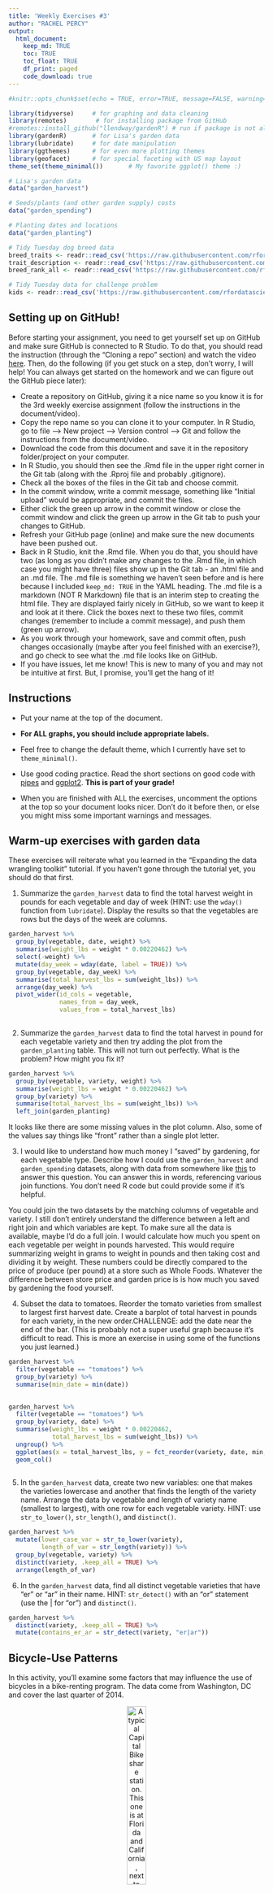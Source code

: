```yaml
---
title: 'Weekly Exercises #3'
author: "RACHEL PERCY"
output: 
  html_document:
    keep_md: TRUE
    toc: TRUE
    toc_float: TRUE
    df_print: paged
    code_download: true
---
```



```r
#knitr::opts_chunk$set(echo = TRUE, error=TRUE, message=FALSE, warning=FALSE)
```

```r
library(tidyverse)     # for graphing and data cleaning
library(remotes)        # for installing package from GitHub
#remotes::install_github("llendway/gardenR") # run if package is not already installed
library(gardenR)       # for Lisa's garden data
library(lubridate)     # for date manipulation
library(ggthemes)      # for even more plotting themes
library(geofacet)      # for special faceting with US map layout
theme_set(theme_minimal())       # My favorite ggplot() theme :)
```

```r
# Lisa's garden data
data("garden_harvest")

# Seeds/plants (and other garden supply) costs
data("garden_spending")

# Planting dates and locations
data("garden_planting")

# Tidy Tuesday dog breed data
breed_traits <- readr::read_csv('https://raw.githubusercontent.com/rfordatascience/tidytuesday/master/data/2022/2022-02-01/breed_traits.csv')
trait_description <- readr::read_csv('https://raw.githubusercontent.com/rfordatascience/tidytuesday/master/data/2022/2022-02-01/trait_description.csv')
breed_rank_all <- readr::read_csv('https://raw.githubusercontent.com/rfordatascience/tidytuesday/master/data/2022/2022-02-01/breed_rank.csv')

# Tidy Tuesday data for challenge problem
kids <- readr::read_csv('https://raw.githubusercontent.com/rfordatascience/tidytuesday/master/data/2020/2020-09-15/kids.csv')
```

## Setting up on GitHub!

Before starting your assignment, you need to get yourself set up on GitHub and make sure GitHub is connected to R Studio. To do that, you should read the instruction (through the "Cloning a repo" section) and watch the video [here](https://github.com/llendway/github_for_collaboration/blob/master/github_for_collaboration.md). Then, do the following (if you get stuck on a step, don't worry, I will help! You can always get started on the homework and we can figure out the GitHub piece later):

* Create a repository on GitHub, giving it a nice name so you know it is for the 3rd weekly exercise assignment (follow the instructions in the document/video).  
* Copy the repo name so you can clone it to your computer. In R Studio, go to file --> New project --> Version control --> Git and follow the instructions from the document/video.  
* Download the code from this document and save it in the repository folder/project on your computer.  
* In R Studio, you should then see the .Rmd file in the upper right corner in the Git tab (along with the .Rproj file and probably .gitignore).  
* Check all the boxes of the files in the Git tab and choose commit.  
* In the commit window, write a commit message, something like "Initial upload" would be appropriate, and commit the files.  
* Either click the green up arrow in the commit window or close the commit window and click the green up arrow in the Git tab to push your changes to GitHub.  
* Refresh your GitHub page (online) and make sure the new documents have been pushed out.  
* Back in R Studio, knit the .Rmd file. When you do that, you should have two (as long as you didn't make any changes to the .Rmd file, in which case you might have three) files show up in the Git tab - an .html file and an .md file. The .md file is something we haven't seen before and is here because I included `keep_md: TRUE` in the YAML heading. The .md file is a markdown (NOT R Markdown) file that is an interim step to creating the html file. They are displayed fairly nicely in GitHub, so we want to keep it and look at it there. Click the boxes next to these two files, commit changes (remember to include a commit message), and push them (green up arrow).  
* As you work through your homework, save and commit often, push changes occasionally (maybe after you feel finished with an exercise?), and go check to see what the .md file looks like on GitHub.  
* If you have issues, let me know! This is new to many of you and may not be intuitive at first. But, I promise, you'll get the hang of it! 



## Instructions

* Put your name at the top of the document. 

* **For ALL graphs, you should include appropriate labels.** 

* Feel free to change the default theme, which I currently have set to `theme_minimal()`. 

* Use good coding practice. Read the short sections on good code with [pipes](https://style.tidyverse.org/pipes.html) and [ggplot2](https://style.tidyverse.org/ggplot2.html). **This is part of your grade!**

* When you are finished with ALL the exercises, uncomment the options at the top so your document looks nicer. Don't do it before then, or else you might miss some important warnings and messages.


## Warm-up exercises with garden data

These exercises will reiterate what you learned in the "Expanding the data wrangling toolkit" tutorial. If you haven't gone through the tutorial yet, you should do that first.

  1. Summarize the `garden_harvest` data to find the total harvest weight in pounds for each vegetable and day of week (HINT: use the `wday()` function from `lubridate`). Display the results so that the vegetables are rows but the days of the week are columns.

```r
garden_harvest %>% 
  group_by(vegetable, date, weight) %>%
  summarise(weight_lbs = weight * 0.00220462) %>% 
  select(-weight) %>% 
  mutate(day_week = wday(date, label = TRUE)) %>% 
  group_by(vegetable, day_week) %>% 
  summarise(total_harvest_lbs = sum(weight_lbs)) %>% 
  arrange(day_week) %>% 
  pivot_wider(id_cols = vegetable,
              names_from = day_week,
              values_from = total_harvest_lbs)
  

```

  2. Summarize the `garden_harvest` data to find the total harvest in pound for each vegetable variety and then try adding the plot from the `garden_planting` table. This will not turn out perfectly. What is the problem? How might you fix it?

```r
garden_harvest %>% 
  group_by(vegetable, variety, weight) %>% 
  summarise(weight_lbs = weight * 0.00220462) %>% 
  group_by(variety) %>% 
  summarise(total_harvest_lbs = sum(weight_lbs)) %>% 
  left_join(garden_planting)
```

It looks like there are some missing values in the plot column. Also, some of the values say things like "front" rather than a single plot letter.
 
 
  3. I would like to understand how much money I "saved" by gardening, for each vegetable type. Describe how I could use the `garden_harvest` and `garden_spending` datasets, along with data from somewhere like [this](https://products.wholefoodsmarket.com/search?sort=relevance&store=10542) to answer this question. You can answer this in words, referencing various join functions. You don't need R code but could provide some if it's helpful.
  
You could join the two datasets by the matching columns of vegetable and variety. I still don't entirely understand the difference between a left and right join and which variables are kept. To make sure all the data is available, maybe I'd do a full join. I would calculate how much you spent on each vegetable per weight in pounds harvested. This would require summarizing weight in grams to weight in pounds and then taking cost and dividing it by weight. These numbers could be directly compared to the price of produce (per pound) at a store such as Whole Foods. Whatever the difference between store price and garden price is is how much you saved by gardening the food yourself.
  

  4. Subset the data to tomatoes. Reorder the tomato varieties from smallest to largest first harvest date. Create a barplot of total harvest in pounds for each variety, in the new order.CHALLENGE: add the date near the end of the bar. (This is probably not a super useful graph because it's difficult to read. This is more an exercise in using some of the functions you just learned.)

```r
garden_harvest %>% 
  filter(vegetable == "tomatoes") %>% 
  group_by(variety) %>% 
  summarise(min_date = min(date)) 
  

garden_harvest %>% 
  filter(vegetable == "tomatoes") %>% 
  group_by(variety, date) %>% 
  summarise(weight_lbs = weight * 0.00220462,
            total_harvest_lbs = sum(weight_lbs)) %>% 
  ungroup() %>% 
  ggplot(aes(x = total_harvest_lbs, y = fct_reorder(variety, date, min, .desc = TRUE))) +
  geom_col()
  
```

  5. In the `garden_harvest` data, create two new variables: one that makes the varieties lowercase and another that finds the length of the variety name. Arrange the data by vegetable and length of variety name (smallest to largest), with one row for each vegetable variety. HINT: use `str_to_lower()`, `str_length()`, and `distinct()`.
  
```r
garden_harvest %>% 
  mutate(lower_case_var = str_to_lower(variety),
         length_of_var = str_length(variety)) %>% 
  group_by(vegetable, variety) %>% 
  distinct(variety, .keep_all = TRUE) %>% 
  arrange(length_of_var)
```

  6. In the `garden_harvest` data, find all distinct vegetable varieties that have "er" or "ar" in their name. HINT: `str_detect()` with an "or" statement (use the | for "or") and `distinct()`.

```r
garden_harvest %>% 
  distinct(variety, .keep_all = TRUE) %>% 
  mutate(contains_er_ar = str_detect(variety, "er|ar"))
```


## Bicycle-Use Patterns

In this activity, you'll examine some factors that may influence the use of bicycles in a bike-renting program.  The data come from Washington, DC and cover the last quarter of 2014.

<center>

![A typical Capital Bikeshare station. This one is at Florida and California, next to Pleasant Pops.](https://www.macalester.edu/~dshuman1/data/112/bike_station.jpg){width="30%"}


![One of the vans used to redistribute bicycles to different stations.](https://www.macalester.edu/~dshuman1/data/112/bike_van.jpg){width="30%"}

</center>

Two data tables are available:

- `Trips` contains records of individual rentals
- `Stations` gives the locations of the bike rental stations

Here is the code to read in the data. We do this a little differently than usual, which is why it is included here rather than at the top of this file. To avoid repeatedly re-reading the files, start the data import chunk with `{r cache = TRUE}` rather than the usual `{r}`.

```r
data_site <- 
  "https://www.macalester.edu/~dshuman1/data/112/2014-Q4-Trips-History-Data.rds" 
Trips <- readRDS(gzcon(url(data_site)))
Stations<-read_csv("http://www.macalester.edu/~dshuman1/data/112/DC-Stations.csv")
```

**NOTE:** The `Trips` data table is a random subset of 10,000 trips from the full quarterly data. Start with this small data table to develop your analysis commands. **When you have this working well, you should access the full data set of more than 600,000 events by removing `-Small` from the name of the `data_site`.**

### Temporal patterns

It's natural to expect that bikes are rented more at some times of day, some days of the week, some months of the year than others. The variable `sdate` gives the time (including the date) that the rental started. Make the following plots and interpret them:

  7. A density plot, which is a smoothed out histogram, of the events versus `sdate`. Use `geom_density()`. 
  
```r
Trips %>% 
  ggplot(aes(x = sdate)) +
  geom_density(fill = "violet") +
  labs(x = "", y = "", title = "Density of Bike Ridership Over Time of Year") +
  theme(axis.text.y = element_blank())
```
  
  8. A density plot of the events versus time of day.  You can use `mutate()` with `lubridate`'s  `hour()` and `minute()` functions to extract the hour of the day and minute within the hour from `sdate`. Hint: A minute is 1/60 of an hour, so create a variable where 3:30 is 3.5 and 3:45 is 3.75.
  
```r
Trips %>% 
  mutate(hr_day = hour(sdate),
         min_day = ((minute(sdate))/60),
         hr_min = hr_day + min_day) %>% 
  ggplot(aes(x = hr_min)) +
  geom_density(fill = "violet") + 
  labs(x = "", y = "", title = "Density of Bike Ridership Over Time of Day") +
  theme(axis.text.y = element_blank())
```
  
  9. A bar graph of the events versus day of the week. Put day on the y-axis.
  
```r
Trips %>% 
  mutate(day_of_week = wday(sdate, label = TRUE)) %>% 
  ggplot(aes(y = fct_rev(day_of_week))) +
  geom_bar(fill = "violet") +
  labs(x = "", y = "", title = "Total Bike Ridership Over the Week")
```
  
  10. Facet your graph from exercise 8. by day of the week. Is there a pattern?
  
```r
Trips %>% 
  mutate(hr_day = hour(sdate),
         min_day = ((minute(sdate))/60),
         hr_min = hr_day + min_day,
         day_of_week = wday(sdate, label = TRUE)) %>% 
  ggplot(aes(x = hr_min)) +
  geom_density(fill = "violet") +
  facet_wrap(~ day_of_week) +
  labs(x = "Time of Day", y = "", title = "Density of Bike Ridership During the Day for Different Days of the Week")
```

Yes, it looks like on weekdays there are two peaks in bike ridership. These peaks correspond with rush hour to and from work. On the weekends, there is only one peak and that is mostly in the afternoon. Perhaps people are enjoying sleeping in on the weekends and that is why we don't see bike ridership peak in the mornings on weekends. 
  
  
The variable `client` describes whether the renter is a regular user (level `Registered`) or has not joined the bike-rental organization (`Causal`). The next set of exercises investigate whether these two different categories of users show different rental behavior and how `client` interacts with the patterns you found in the previous exercises. 

  11. Change the graph from exercise 10 to set the `fill` aesthetic for `geom_density()` to the `client` variable. You should also set `alpha = .5` for transparency and `color=NA` to suppress the outline of the density function.
  
```r
Trips %>% 
  mutate(hr_day = hour(sdate),
         min_day = ((minute(sdate))/60),
         hr_min = hr_day + min_day,
         day_of_week = wday(sdate, label = TRUE)) %>% 
  ggplot(aes(x = hr_min)) +
  geom_density(mapping = aes(fill = client), 
               alpha = 0.5, 
               color = NA) +
  facet_wrap(~ day_of_week)
```

  12. Change the previous graph by adding the argument `position = position_stack()` to `geom_density()`. In your opinion, is this better or worse in terms of telling a story? What are the advantages/disadvantages of each?
  
```r
Trips %>% 
  mutate(hr_day = hour(sdate),
         min_day = ((minute(sdate))/60),
         hr_min = hr_day + min_day,
         day_of_week = wday(sdate, label = TRUE)) %>% 
  ggplot(aes(x = hr_min)) +
  geom_density(mapping = aes(fill = client), 
               alpha = 0.5, 
               color = NA, 
               position = position_stack()) +
  facet_wrap(~ day_of_week)
```
  
I prefer the non-stack positioning. One advantage is that you can see better when casual riders and registered riders are overlapping. This is helpful if you want to know the patterns of each client. One disadvantage is that the overlapping of colors can make the graph a bit harder to read. One advantage of the stacked graphs is that it is easier to tell what proportion of riders at a certain time are casual versus registered. A disadvantage is that it's hard to tell when the proportion of casual versus registered riders is the same. 
  
  
  13. In this graph, go back to using the regular density plot (without `position = position_stack()`). Add a new variable to the dataset called `weekend` which will be "weekend" if the day is Saturday or Sunday and  "weekday" otherwise (HINT: use the `ifelse()` function and the `wday()` function from `lubridate`). Then, update the graph from the previous problem by faceting on the new `weekend` variable. 
  
```r
Trips %>% 
  mutate(hr_day = hour(sdate),
         min_day = ((minute(sdate))/60),
         hr_min = hr_day + min_day,
         day_of_week = wday(sdate),
         weekend = ifelse(day_of_week == 1 | day_of_week == 7, "weekend", "weekday")) %>% 
  ggplot(aes(x = hr_min)) +
  geom_density(mapping = aes(fill = client), 
               alpha = 0.5, 
               color = NA) +
  facet_wrap(~ weekend)
  
```
  
  14. Change the graph from the previous problem to facet on `client` and fill with `weekday`. What information does this graph tell you that the previous didn't? Is one graph better than the other?
  
```r
Trips %>% 
  mutate(hr_day = hour(sdate),
         min_day = ((minute(sdate))/60),
         hr_min = hr_day + min_day,
         day_of_week = wday(sdate),
         weekend = ifelse(day_of_week == 1 | day_of_week == 7, "weekend", "weekday")) %>% 
  ggplot(aes(x = hr_min)) +
  geom_density(mapping = aes(fill = weekend), 
               alpha = 0.5, 
               color = NA) +
  facet_wrap(~ client)
```
  
This graph is useful if your main focus in understanding how casual versus registered riders differ in their weekday versus weekend bike usage. The big takeaways from this graph is that casual riders use bikes during mid-day regardless if it is a weekday or a weekend. That would help an organization know how to best cater to the casual ridership, such as ensuring that any broken bikes are fixed by around 10 am. Personally, I prefer the graphs faceted by weekday/weekend because it is easier to see total ridership for a time of day.   
  
### Spatial patterns

  15. Use the latitude and longitude variables in `Stations` to make a visualization of the total number of departures from each station in the `Trips` data. Use either color or size to show the variation in number of departures. We will improve this plot next week when we learn about maps!
  
```r
Trips %>% 
  group_by(sstation) %>% 
  summarise(trips_from_station = n()) %>% 
  left_join(Stations,
            by = c("sstation" = "name")) %>% 
  ggplot(aes(x = lat, y = long, color = trips_from_station)) +
  geom_point()
  
```
  
  16. Only 14.4% of the trips in our data are carried out by casual users. Create a plot that shows which area(s) have stations with a much higher percentage of departures by casual users. What patterns do you notice? (Again, we'll improve this next week when we learn about maps).
  
```r
Trips %>% 
  group_by(sstation, client) %>% 
  summarise(trips_from_station = n()) %>% 
  group_by(sstation) %>% 
  mutate(rider_percentage = trips_from_station/sum(trips_from_station)) %>%
  left_join(Stations,
            by = c("sstation" = "name")) %>% 
  ggplot(aes(x = lat, y = long, color = rider_percentage)) +
  geom_point()
```
  
**DID YOU REMEMBER TO GO BACK AND CHANGE THIS SET OF EXERCISES TO THE LARGER DATASET? IF NOT, DO THAT NOW.**

## Dogs!

In this section, we'll use the data from 2022-02-01 Tidy Tuesday. If you didn't use that data or need a little refresher on it, see the [website](https://github.com/rfordatascience/tidytuesday/blob/master/data/2022/2022-02-01/readme.md).

  17. The final product of this exercise will be a graph that has breed on the y-axis and the sum of the numeric ratings in the `breed_traits` dataset on the x-axis, with a dot for each rating. First, create a new dataset called `breed_traits_total` that has two variables -- `Breed` and `total_rating`. The `total_rating` variable is the sum of the numeric ratings in the `breed_traits` dataset (we'll use this dataset again in the next problem). Then, create the graph just described. Omit Breeds with a `total_rating` of 0 and order the Breeds from highest to lowest ranked. You may want to adjust the `fig.height` and `fig.width` arguments inside the code chunk options (eg. `{r, fig.height=8, fig.width=4}`) so you can see things more clearly - check this after you knit the file to assure it looks like what you expected.

```r
breed_traits_total <- breed_traits %>% 
  select(-`Coat Type`, -`Coat Length`) %>% 
  group_by(Breed) %>% 
  pivot_longer(!Breed,
               names_to = "traits",
               values_to = "rating") %>% 
  group_by(Breed) %>% 
  summarise(total_rating = sum(rating)) 


breed_traits_total %>% 
  filter(total_rating > 0) %>% 
  ggplot(aes(x = total_rating, y = fct_reorder(Breed, total_rating))) +
  geom_point()



```

  18. The final product of this exercise will be a graph with the top-20 dogs in total ratings (from previous problem) on the y-axis, year on the x-axis, and points colored by each breed's ranking for that year (from the `breed_rank_all` dataset). The points within each breed will be connected by a line, and the breeds should be arranged from the highest median rank to lowest median rank ("highest" is actually the smallest numer, eg. 1 = best). After you're finished, think of AT LEAST one thing you could you do to make this graph better. HINTS: 1. Start with the `breed_rank_all` dataset and pivot it so year is a variable. 2. Use the `separate()` function to get year alone, and there's an extra argument in that function that can make it numeric. 3. For both datasets used, you'll need to `str_squish()` Breed before joining. 
  
```r
breed_rank_all %>% 
  pivot_longer(cols = starts_with("20"),
               names_to = "year",
               values_to = "total ranking") %>% 
  separate(year, into = c("year", "rank"), convert = TRUE) %>% 
  str_squish()
  inner_join(breed_traits_total %>% 
               slice_max(n = 20, order_by = total_rating),
             by = "")
  ggplot(aes(x = year, y = Breed)) +
  geom_point()
```
  
  19. Create your own! Requirements: use a `join` or `pivot` function (or both, if you'd like), a `str_XXX()` function, and a `fct_XXX()` function to create a graph using any of the dog datasets. One suggestion is to try to improve the graph you created for the Tidy Tuesday assignment. If you want an extra challenge, find a way to use the dog images in the `breed_rank_all` file - check out the `ggimage` library and [this resource](https://wilkelab.org/ggtext/) for putting images as labels.
  
```r

```
  
## GitHub link

  20. Below, provide a link to your GitHub page with this set of Weekly Exercises. Specifically, if the name of the file is 03_exercises.Rmd, provide a link to the 03_exercises.md file, which is the one that will be most readable on GitHub.
  
<https://github.com/rachelpercy/2022_02_exercise_3>

## Challenge problem! 

This problem uses the data from the Tidy Tuesday competition this week, `kids`. If you need to refresh your memory on the data, read about it [here](https://github.com/rfordatascience/tidytuesday/blob/master/data/2020/2020-09-15/readme.md). 

  21. In this exercise, you are going to try to replicate the graph below, created by Georgios Karamanis. I'm sure you can find the exact code on GitHub somewhere, but **DON'T DO THAT!** You will only be graded for putting an effort into this problem. So, give it a try and see how far you can get without doing too much googling. HINT: use `facet_geo()`. The graphic won't load below since it came from a location on my computer. So, you'll have to reference the original html on the moodle page to see it.
  

```r
#![](kids_data_karamanis.jpeg)
# not supposed to be in code chunk. move out later.
```

**DID YOU REMEMBER TO UNCOMMENT THE OPTIONS AT THE TOP?**
